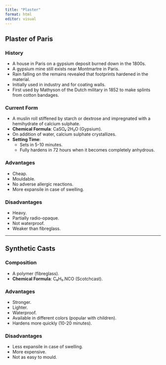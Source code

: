 ```yaml
---
title: "Plaster"
format: html
editor: visual
---
```


## Plaster of Paris

### History
- A house in Paris on a gypsium deposit burned down in the 1800s.  
- A gypsium mine still exists near Montmartre in Paris.  
- Rain falling on the remains revealed that footprints hardened in the material.  
- Initially used in industry and for coating walls.  
- First used by Mathyson of the Dutch military in 1852 to make splints from cotton bandages.  

### Current Form
- A muslin roll stiffened by starch or dextrose and impregnated with a hemihydrate of calcium sulphate.  
- **Chemical Formula**: CaSO₄·2H₂O (Gypsium).  
- On addition of water, calcium sulphate crystallizes.  
- **Setting Time**:  
  - Sets in 5-10 minutes.  
  - Fully hardens in 72 hours when it becomes completely anhydrous.  

### Advantages
- Cheap.  
- Mouldable.  
- No adverse allergic reactions.  
- More expansile in case of swelling.  

### Disadvantages
- Heavy.  
- Partially radio-opaque.  
- Not waterproof.  
- Weaker than fibreglass.  

---

## Synthetic Casts

### Composition
- A polymer (fibreglass).  
- **Chemical Formula**: C₆H₅.NCO (Scotchcast).  

### Advantages
- Stronger.  
- Lighter.  
- Waterproof.  
- Available in different colors (popular with children).  
- Hardens more quickly (10-20 minutes).  

### Disadvantages
- Less expansile in case of swelling.  
- More expensive.  
- Not as easy to mould.  
